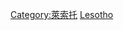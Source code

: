{{catmore}}
{{Commonscat|Transport in Lesotho}}

[[Category:萊索托|Category:萊索托]]
[[Category:非洲各国交通|Lesotho]]